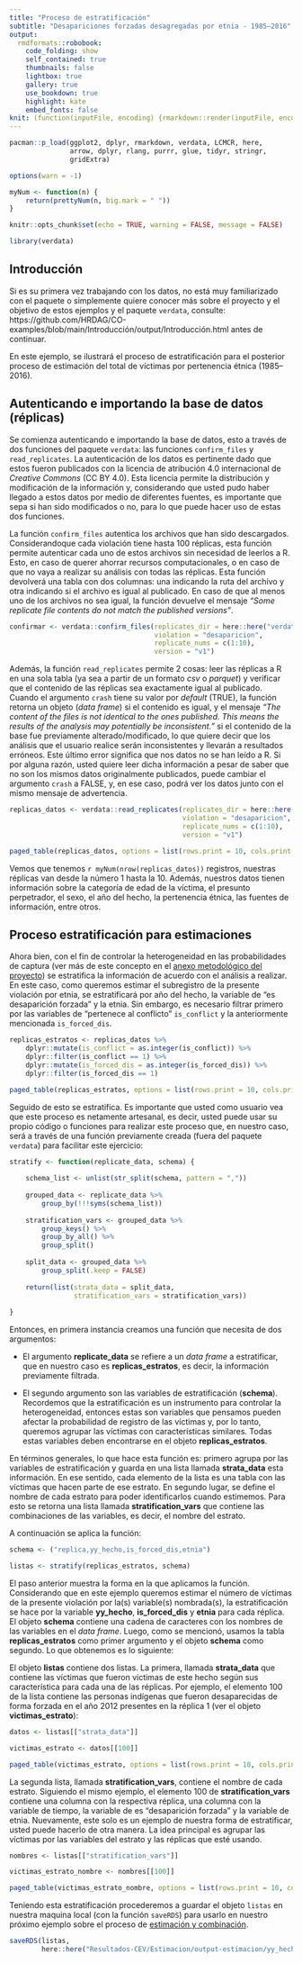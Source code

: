 ```yaml
---
title: "Proceso de estratificación"
subtitle: "Desapariciones forzadas desagregadas por etnia - 1985–2016"
output:
  rmdformats::robobook:
    code_folding: show
    self_contained: true
    thumbnails: false
    lightbox: true
    gallery: true
    use_bookdown: true
    highlight: kate
    embed_fonts: false
knit: (function(inputFile, encoding) {rmarkdown::render(inputFile, encoding = encoding, output_dir = "../output") })
---
```


```r

pacman::p_load(ggplot2, dplyr, rmarkdown, verdata, LCMCR, here,
               arrow, dplyr, rlang, purrr, glue, tidyr, stringr, 
               gridExtra)

options(warn = -1)

```

```r

myNum <- function(n) {
    return(prettyNum(n, big.mark = " "))
}

knitr::opts_chunk$set(echo = TRUE, warning = FALSE, message = FALSE)

```

```r

library(verdata)

```

## Introducción {-}

Si es su primera vez trabajando con los datos, no está muy familiarizado con el 
paquete o simplemente quiere conocer más sobre el proyecto y el objetivo de 
estos ejemplos y el paquete `verdata`, consulte:
https://github.com/HRDAG/CO-examples/blob/main/Introducción/output/Introducción.html 
antes de continuar. 

En este ejemplo, se ilustrará el proceso de estratificación para el posterior
proceso de estimación del total de víctimas por pertenencia étnica (1985–2016). 

## Autenticando e importando la base de datos (réplicas) {-}

Se comienza autenticando e importando la base de datos, esto a 
través de dos funciones del paquete `verdata`: las funciones `confirm_files` y 
`read_replicates`. La autenticación de los datos es pertinente dado que estos 
fueron publicados con la licencia de atribución 4.0 internacional de *Creative* 
*Commons* (CC BY 4.0). Esta licencia permite la distribución y modificación de la 
información y, considerando que usted pudo haber llegado a estos datos por medio 
de diferentes fuentes, es importante que sepa si han sido modificados o no, para 
lo que puede hacer uso de estas dos funciones. 

La función `confirm_files` autentica los archivos que han sido descargados. 
Considerandoque cada violación tiene hasta 100 réplicas, esta función permite 
autenticar cada uno de estos archivos sin necesidad de leerlos a R. Esto, en 
caso de querer ahorrar recursos computacionales, o en caso de que no vaya a 
realizar su análisis con todas las réplicas. Esta función devolverá una tabla 
con dos columnas: una indicando la ruta del archivo y otra indicando si el archivo 
es igual al publicado. En caso de que al menos uno de los archivos no sea igual, 
la función devuelve el mensaje _"Some replicate file contents do not match the published versions"_. 

```r

confirmar <- verdata::confirm_files(replicates_dir = here::here("verdata-parquet/desaparicion"),
                                    violation = "desaparicion", 
                                    replicate_nums = c(1:10),
                                    version = "v1")

```

Además, la función `read_replicates` permite 2 cosas: leer las réplicas a R en
una sola tabla (ya sea a partir de un formato *csv* o *parquet*) y verificar 
que el contenido de las réplicas sea exactamente igual al publicado.
Cuando el argumento `crash` tiene su valor por *default* (TRUE), la función 
retorna un objeto (*data frame*) si el contenido es igual, y el mensaje
_"The content of the files is not identical to the ones published. This means the results of the analysis may potentially be inconsistent."_ si el contenido de la base fue 
previamente alterado/modificado, lo que quiere decir que los análisis que el 
usuario realice serán inconsistentes y llevarán a resultados erróneos. 
Este último error significa que nos datos no se han leído a R. Si por alguna 
razón, usted quiere leer dicha información a pesar de saber que no son los mismos datos 
originalmente publicados, puede cambiar el argumento `crash` a FALSE, y, 
en ese caso, podrá ver los datos junto con el mismo mensaje de advertencia. 

```r

replicas_datos <- verdata::read_replicates(replicates_dir = here::here("verdata-parquet/desaparicion"),
                                           violation = "desaparicion", 
                                           replicate_nums = c(1:10),
                                           version = "v1")

paged_table(replicas_datos, options = list(rows.print = 10, cols.print = 5))

```

Vemos que tenemos `r myNum(nrow(replicas_datos))` registros, nuestras réplicas 
van desde la número 1 hasta la 10. Además, nuestros datos tienen información 
sobre la categoría de edad de la víctima, el presunto perpetrador, el sexo, 
el año del hecho, la pertenencia étnica, las fuentes de información, entre otros. 

## Proceso estratificación para estimaciones {-}

Ahora bien, con el fin de controlar la heterogeneidad en las probabilidades de captura 
(ver más de este concepto en el [anexo metodológico del proyecto](https://www.comisiondelaverdad.co/anexo-proyecto-jep-cevhrdag)) se estratifica la información de acuerdo con el análisis a realizar. En este caso, 
como queremos estimar el subregistro de la presente violación por etnia,
se estratificará por año del hecho, la variable de "es desaparición forzada" y 
la etnia. Sin embargo, es necesario filtrar primero por las 
variables de "pertenece al conflicto" `is_conflict` y la anteriormente 
mencionada `is_forced_dis`.

```r

replicas_estratos <- replicas_datos %>% 
    dplyr::mutate(is_conflict = as.integer(is_conflict)) %>% 
    dplyr::filter(is_conflict == 1) %>% 
    dplyr::mutate(is_forced_dis = as.integer(is_forced_dis)) %>% 
    dplyr::filter(is_forced_dis == 1)

paged_table(replicas_estratos, options = list(rows.print = 10, cols.print = 5))

```
Seguido de esto se estratifica. Es importante que usted como usuario 
vea que este proceso es netamente artesanal, es decir, usted puede usar su propio
código o funciones para realizar este proceso que, en nuestro caso, será a través
de una función previamente creada (fuera del paquete `verdata`) para facilitar 
este ejercicio:

```r

stratify <- function(replicate_data, schema) {
    
    schema_list <- unlist(str_split(schema, pattern = ","))
    
    grouped_data <- replicate_data %>%
        group_by(!!!syms(schema_list))
    
    stratification_vars <- grouped_data %>%
        group_keys() %>%
        group_by_all() %>%
        group_split()
    
    split_data <- grouped_data %>%
        group_split(.keep = FALSE)
    
    return(list(strata_data = split_data,
                stratification_vars = stratification_vars))
    
}

```

Entonces, en primera instancia creamos una función que necesita de dos 
argumentos:

-  El argumento **replicate_data** se refiere a un *data frame* a estratificar,
que en nuestro caso es **replicas_estratos**, es decir, la información previamente 
filtrada.

- El segundo argumento son las variables de estratificación (**schema**). 
Recordemos que la estratificación es un instrumento para controlar la heterogeneidad, 
entonces estas son variables que pensamos pueden afectar la probabilidad de 
registro de las víctimas y, por lo tanto, queremos agrupar las víctimas con 
características similares. Todas estas variables deben encontrarse en el objeto 
**replicas_estratos**.

En términos generales, lo que hace esta función es: primero agrupa por las
variables de estratificación y guarda en una lista llamada **strata_data** esta 
información. En ese sentido, cada elemento de la lista es una tabla con las
víctimas que hacen parte de ese estrato. En segundo lugar, se define el 
nombre de cada estrato para poder identificarlos cuando estimemos. 
Para esto se retorna una lista llamada **stratification_vars** que 
contiene las combinaciones de las variables, es decir, el nombre del estrato. 

A continuación se aplica la función:

```r

schema <- ("replica,yy_hecho,is_forced_dis,etnia")

listas <- stratify(replicas_estratos, schema)

```

El paso anterior muestra la forma en la que aplicamos la función. Considerando 
que en este ejemplo queremos estimar el número de víctimas de la presente violación
por la(s) variable(s) nombrada(s), la estratificación se hace por la variable 
**yy_hecho**, **is_forced_dis** y **etnia** para cada réplica. El objeto 
**schema** contiene una cadena de caracteres con los nombres de las variables en 
el *data frame*. Luego, como se mencionó, usamos la tabla **replicas_estratos**
como primer argumento y el objeto **schema** como segundo. Lo que obtenemos es
lo siguiente:

El objeto **listas** contiene dos listas. La primera, llamada **strata_data** que
contiene las víctimas que fueron víctimas de este hecho según sus característica
para cada una de las réplicas. Por ejemplo, el elemento 100 de la lista contiene
las personas indígenas que fueron desaparecidas de forma forzada en el año 2012
presentes en la réplica 1 (ver el objeto **victimas_estrato**):

```r

datos <- listas[["strata_data"]]

victimas_estrato <- datos[[100]]

paged_table(victimas_estrato, options = list(rows.print = 10, cols.print = 5))

```
La segunda lista, llamada **stratification_vars**, contiene el nombre de cada 
estrato. Siguiendo el mismo ejemplo, el elemento 100 de **stratification_vars** 
contiene una columna con la respectiva réplica, una columna con la variable de
tiempo, la variable de es "desaparición forzada" y la variable de etnia. 
Nuevamente, este solo es un ejemplo de nuestra forma de estratificar, usted puede 
hacerlo de otra manera. La idea principal es agrupar las víctimas por las 
variables del estrato y las réplicas que esté usando.

```r

nombres <- listas[["stratification_vars"]]

victimas_estrato_nombre <- nombres[[100]]

paged_table(victimas_estrato_nombre, options = list(rows.print = 10, cols.print = 5))

```

Teniendo esta estratificación procederemos a guardar el objeto `listas` 
en nuestra maquina local (con la función `saveRDS`) para usarlo en nuestro 
próximo ejemplo sobre el proceso de [estimación y combinación](https://github.com/HRDAG/CO-examples/blob/main/Resultados-CEV/Estimacion/output/desaparicion-etnia-estimacion.html).

```r

saveRDS(listas, 
        here::here("Resultados-CEV/Estimacion/output-estimacion/yy_hecho-is_forced_dis-etnia-desaparicion.rds"))

```
